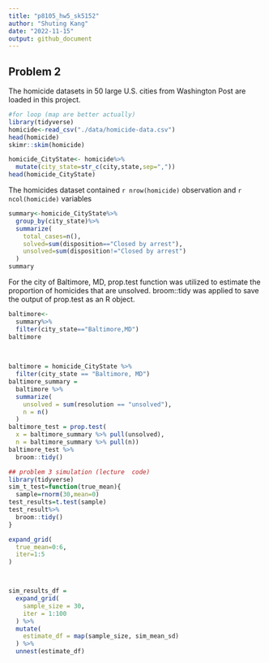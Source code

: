 ```yaml
---
title: "p8105_hw5_sk5152"
author: "Shuting Kang"
date: "2022-11-15"
output: github_document
---
```

## Problem 2

The homicide datasets in 50 large U.S. cities from Washington Post are loaded in this project. 
```r
#for loop (map are better actually)
library(tidyverse)
homicide<-read_csv("./data/homicide-data.csv")
head(homicide)
skimr::skim(homicide)
```
```r
homicide_CityState<- homicide%>%
  mutate(city_state=str_c(city,state,sep=","))
head(homicide_CityState)

```
The homicides dataset contained `r nrow(homicide)` observation and `r ncol(homicide)` variables
```r
summary<-homicide_CityState%>%
  group_by(city_state)%>%
  summarize(
    total_cases=n(),
    solved=sum(disposition=="Closed by arrest"),
    unsolved=sum(disposition!="Closed by arrest")
  )
summary
```
For the city of Baltimore, MD, prop.test function was utilized to estimate the proportion of homicides that are unsolved. broom::tidy was applied to save the output of prop.test as an R object.
```r
baltimore<-
  summary%>%
  filter(city_state=="Baltimore,MD")
baltimore
  
  
```
```r
baltimore = homicide_CityState %>% 
  filter(city_state == "Baltimore, MD")
baltimore_summary = 
  baltimore %>% 
  summarize(
    unsolved = sum(resolution == "unsolved"),
    n = n()
  )
baltimore_test = prop.test(
  x = baltimore_summary %>% pull(unsolved), 
  n = baltimore_summary %>% pull(n)) 
baltimore_test %>% 
  broom::tidy()
```

```r
## problem 3 simulation (lecture  code)
library(tidyverse)
sim_t_test=function(true_mean){
  sample=rnorm(30,mean=0)
test_results=t.test(sample)
test_result%>%
  broom::tidy()
}

expand_grid(
  true_mean=0:6,
  iter=1:5
)



sim_results_df = 
  expand_grid(
    sample_size = 30,
    iter = 1:100
  ) %>% 
  mutate(
    estimate_df = map(sample_size, sim_mean_sd)
  ) %>% 
  unnest(estimate_df)
```

